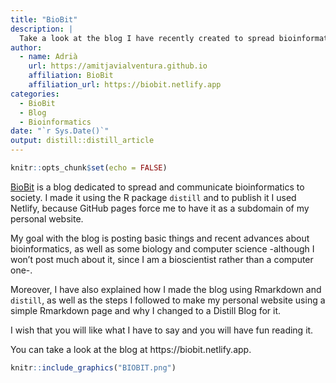 ```yaml
---
title: "BioBit"
description: |
  Take a look at the blog I have recently created to spread bioinformatics to society: BioBit. My goal publishing posts to BioBit is to make bioinformatics, as well as biology and computer science, more accessible to society. Take a look at biobit.netlify.app.
author:
  - name: Adrià 
    url: https://amitjavialventura.github.io
    affiliation: BioBit
    affiliation_url: https://biobit.netlify.app
categories:
  - BioBit
  - Blog
  - Bioinformatics
date: "`r Sys.Date()`"
output: distill::distill_article
---
```


```r
knitr::opts_chunk$set(echo = FALSE)
```

[BioBit](https://biobit.netlify.app) is a blog dedicated to spread and communicate bioinformatics to society. I made it using the R package `distill` and to publish it I used Netlify, because GitHub pages force me to have it as a subdomain of my personal website.

My goal with the blog is posting basic things and recent advances about bioinformatics, as well as some biology and computer science -although I won't post much about it, since I am a bioscientist rather than a computer one-. 

Moreover, I have also explained how I made the blog using Rmarkdown and `distill`, as well as the steps I followed to make my personal website using a simple Rmarkdown page and why I changed to a Distill Blog for it.

I wish that you will like what I have to say and you will have fun reading it.

You can take a look at the blog at https://biobit.netlify.app.

```r
knitr::include_graphics("BIOBIT.png")
```

